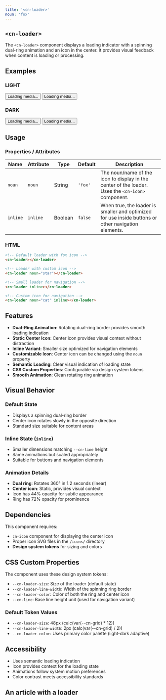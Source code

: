 ```yaml
---
title: '<cn-loader>'
noun: 'fox'
---
```


<article class="surface column-l">

# `<cn-loader>`

The `<cn-loader>` component displays a loading indicator with a spinning dual-ring animation and an icon in the center. It provides visual feedback when content is loading or processing.

## Examples

<div class="grid two-col mb-1">
  <div class="light border border-radius p-1 surface">
    <h3>LIGHT</h3>
    <div class="flex flex-col items-center">
      <cn-loader></cn-loader>
      <cn-loader inline></cn-loader>
      <button>
        <cn-loader noun="assets"></cn-loader>
        <span>Loading media...</span>
      </button>
      <button class="text">
        <cn-icon noun="assets"></cn-icon>
        <span>Loading media...</span>
      </button>
    </div>
  </div>
  <div class="dark border border-radius p-1 surface">
    <h3>DARK</h3>
    <div class="flex flex-col items-center">
      <cn-loader noun="mekanismi"></cn-loader>
      <cn-loader noun="mekanismi" inline></cn-loader>
      <button>
        <cn-loader noun="assets"></cn-loader>
        <span>Loading media...</span>
      </button>
      <button class="text">
        <cn-icon noun="assets"></cn-icon>
        <span>Loading media...</span>
      </button>
    </div>
  </div>
</div>

## Usage

### Properties / Attributes

| Name     | Attribute | Type    | Default | Description                                                                                                |
|----------|-----------|---------|---------|------------------------------------------------------------------------------------------------------------|
| `noun`   | `noun`    | String  | `'fox'` | The noun/name of the icon to display in the center of the loader. Uses the `<cn-icon>` component.         |
| `inline` | `inline`  | Boolean | `false` | When true, the loader is smaller and optimized for use inside buttons or other navigation elements.        |

### HTML

```html
<!-- Default loader with fox icon -->
<cn-loader></cn-loader>

<!-- Loader with custom icon -->
<cn-loader noun="star"></cn-loader>

<!-- Small loader for navigation -->
<cn-loader inline></cn-loader>

<!-- Custom icon for navigation -->
<cn-loader noun="cat" inline></cn-loader>
```

## Features

- **Dual-Ring Animation**: Rotating dual-ring border provides smooth loading indication
- **Static Center Icon**: Center icon provides visual context without distraction
- **Inline Variant**: Smaller size optimized for navigation elements
- **Customizable Icon**: Center icon can be changed using the `noun` property
- **Semantic Loading**: Clear visual indication of loading state
- **CSS Custom Properties**: Configurable via design system tokens
- **Smooth Animation**: Clean rotating ring animation

## Visual Behavior

### Default State
- Displays a spinning dual-ring border
- Center icon rotates slowly in the opposite direction
- Standard size suitable for content areas

### Inline State (`inline`)
- Smaller dimensions matching `--cn-line` height
- Same animations but scaled appropriately
- Suitable for buttons and navigation elements

### Animation Details
- **Dual ring**: Rotates 360° in 1.2 seconds (linear)
- **Center icon**: Static, provides visual context
- Icon has 44% opacity for subtle appearance
- Ring has 72% opacity for prominence

## Dependencies

This component requires:
- `cn-icon` component for displaying the center icon
- Proper icon SVG files in the `/icons/` directory
- **Design system tokens** for sizing and colors

## CSS Custom Properties

The component uses these design system tokens:

- `--cn-loader-size`: Size of the loader (default state)
- `--cn-loader-line-width`: Width of the spinning ring border
- `--cn-loader-color`: Color of both the ring and center icon
- `--cn-line`: Base line height unit (used for navigation variant)

### Default Token Values
- `--cn-loader-size`: 48px (calc(var(--cn-grid) * 12))
- `--cn-loader-line-width`: 2px (calc(var(--cn-grid) / 2))
- `--cn-loader-color`: Uses primary color palette (light-dark adaptive)

## Accessibility

- Uses semantic loading indication
- Icon provides context for the loading state
- Animations follow system motion preferences
- Color contrast meets accessibility standards

</article>

<article class="border">

## An article with a loader

  <cn-loader noun="fox"></cn-loader>
</article>


<cn-card title="Card with a loader">
  <cn-loader noun="fox"></cn-loader>
</cn-card>

<article class="column-s">
  <cn-loader noun="mekanismi"></cn-loader>
</article>